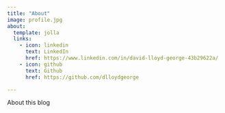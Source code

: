 ```yaml
---
title: "About"
image: profile.jpg
about:
  template: jolla
  links:
    - icon: linkedin
      text: LinkedIn
      href: https://www.linkedin.com/in/david-lloyd-george-43b29622a/
    - icon: github
      text: Github
      href: https://github.com/dlloydgeorge

---
```


About this blog
